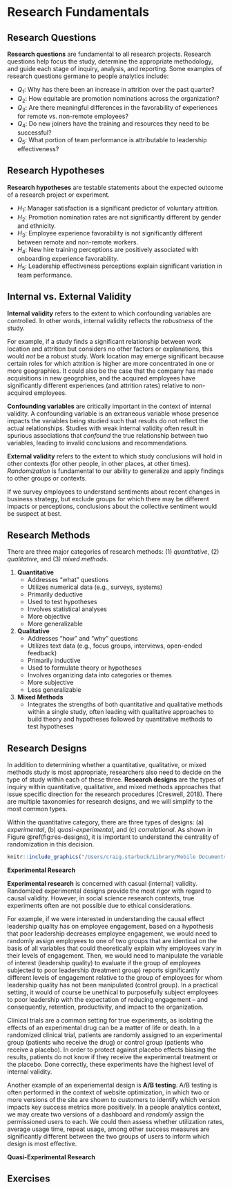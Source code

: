 # Research Fundamentals {#research}


## Research Questions

  **Research questions** are fundamental to all research projects. Research questions help focus the study, determine the appropriate methodology, and guide each stage of inquiry, analysis, and reporting. Some examples of research questions germane to people analytics include:
  
  * $Q_1$: Why has there been an increase in attrition over the past quarter?
  * $Q_2$: How equitable are promotion nominations across the organization?
  * $Q_3$: Are there meaningful differences in the favorability of experiences for remote vs. non-remote employees?
  * $Q_4$: Do new joiners have the training and resources they need to be successful?
  * $Q_5$: What portion of team performance is attributable to leadership effectiveness?
  
## Research Hypotheses

  **Research hypotheses** are testable statements about the expected outcome of a research project or experiment.
  
  * $H_1$: Manager satisfaction is a significant predictor of voluntary attrition.
  * $H_2$: Promotion nomination rates are not significantly different by gender and ethnicity.
  * $H_3$: Employee experience favorability is not significantly different between remote and non-remote workers.
  * $H_4$: New hire training perceptions are positively associated with onboarding experience favorability.
  * $H_5$: Leadership effectiveness perceptions explain significant variation in team performance.
  
## Internal vs. External Validity

  **Internal validity** refers to the extent to which confounding variables are controlled. In other words, internal validity reflects the *robustness* of the study.
  
  For example, if a study finds a significant relationship between work location and attrition but considers no other factors or explanations, this would *not* be a robust study. Work location may emerge significant because certain roles for which attrition is higher are more concentrated in one or more geographies. It could also be the case that the company has made acquisitions in new geogrphies, and the acquired employees have significantly different experiences (and attrition rates) relative to non-acquired employees. 
  
  **Confounding variables** are critically important in the context of internal validity. A confounding variable is an extraneous variable whose presence impacts the variables being studied such that results do not reflect the actual relationships. Studies with weak internal validity often result in spurious associations that *confound* the true relationship between two variables, leading to invalid conclusions and recommendations.
  
  **External validity** refers to the extent to which study conclusions will hold in other contexts (for other people, in other places, at other times). *Randomization* is fundamental to our ability to generalize and apply findings to other groups or contexts.
  
  If we survey employees to understand sentiments about recent changes in business strategy, but exclude groups for which there may be different impacts or perceptions, conclusions about the collective sentiment would be suspect at best. 
  
## Research Methods

  There are three major categories of research methods: (1) *quantitative*, (2) *qualitative*, and (3) *mixed methods*.
  
  1. **Quantitative**
     * Addresses "what" questions
     * Utilizes numerical data (e.g., surveys, systems)
     * Primarily deductive
     * Used to test hypotheses
     * Involves statistical analyses
     * More objective
     * More generalizable
  
  2. **Qualitative**
     * Addresses "how" and "why" questions
     * Utilizes text data (e.g., focus groups, interviews, open-ended feedback)
     * Primarily inductive
     * Used to formulate theory or hypotheses
     * Involves organizing data into categories or themes
     * More subjective
     * Less generalizable
  
  3. **Mixed Methods**
     * Integrates the strengths of both quantitative and qualitative methods within a single study, often leading with qualitative approaches to build theory and hypotheses followed by quantitative methods to test hypotheses

## Research Designs

  In addition to determining whether a quantitative, qualitative, or mixed methods study is most appropriate, researchers also need to decide on the type of study within each of these three. **Research designs** are the types of inquiry within quantitative, qualitative, and mixed methods approaches that issue specific direction for the research procedures (Creswell, 2018). There are multiple taxonomies for research designs, and we will simplify to the most common types.
  
  Within the quantitative category, there are three types of designs: (a) *experimental*, (b) *quasi-experimental*, and (c) *correlational*. As shown in Figure \@ref(fig:res-designs), it is important to understand the centrality of randomization in this decision.

```r

knitr::include_graphics("/Users/craig.starbuck/Library/Mobile Documents/com~apple~CloudDocs/Documents/People Analytics Book/GitHub/peopleanalytics_lifecycle_book/graphics/research_designs.png")

```

  **Experimental Research**

  **Experimental research** is concerned with casual (internal) validity. Randomized experimental designs provide the most rigor with regard to causal validity. However, in social science research contexts, true experiments often are not possible due to ethical considerations.
  
  For example, if we were interested in understanding the causal effect leadership quality has on employee engagement, based on a hypothesis that poor leadership decreases employee engagement, we would need to randomly assign employees to one of two groups that are identical on the basis of all variables that could theoretically explain why employees vary in their levels of engagement. Then, we would need to manipulate the variable of interest (leadership quality) to evaluate if the group of employees subjected to poor leadership (treatment group) reports significantly different levels of engagement relative to the group of employees for whom leadership quality has not been manipulated (control group). In a practical setting, it would of course be unethical to purposefully subject employees to poor leadership with the expectation of reducing engagement -- and consequently, retention, productivity, and impact to the organization.
  
  Clinical trials are a common setting for true experiments, as isolating the effects of an experimental drug can be a matter of life or death. In a randomized clinical trial, patients are randomly assigned to an experimental group (patients who receive the drug) or control group (patients who receive a placebo). In order to protect against placebo effects biasing the results, patients do not know if they receive the experimental treatment or the placebo. Done correctly, these experiments have the highest level of internal validity.
  
  Another example of an experiemental design is **A/B testing**. A/B testing is often performed in the context of website optimization, in which two or more versions of the site are shown to customers to identify which version impacts key success metrics more positively. In a people analytics context, we may create two versions of a dashboard and *randomly* assign the permissioned users to each. We could then assess whether utilization rates, average usage time, repeat usage, among other success measures are significantly different between the two groups of users to inform which design is most effective.
  
  **Quasi-Experimental Research**
  
  

  
## Exercises


